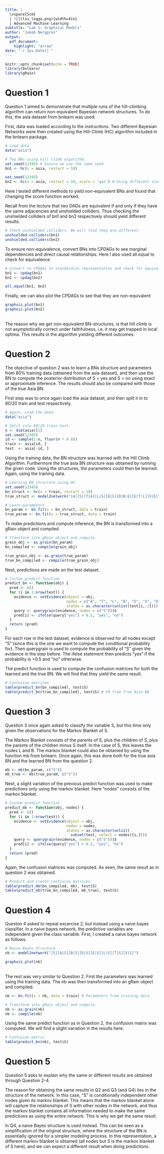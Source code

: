 ```yaml
---
title: |
  \vspace{5cm}
  | ![](liu_logga.png){width=4in}  
  | Advanced Machine Learning
subtitle: "Lab 1: Graphical Models"
author: "Jakob Berggren"
output: 
  pdf_document:
    highlight: "arrow"
date: "`r Sys.Date()`"
---
```


```r
knitr::opts_chunk$set(echo = TRUE)
library(bnlearn)
library(gRain)
```

\newpage

# Question 1

Question 1 aimed to demonstrate that multiple runs of the hill-climbing algorithm can return non-equivalent
Bayesian network structures. To do this, the asia dataset from bnlearn was used.

First, data was loaded according to the instructions. Two different Bayesian Networks were then created using
the Hill-Climb (HC) algorithm included in the bnlearn package.

```r
# Load data
data("asia")

# Two BNs using hill climb algorithm.
set.seed(12345) # Ensure we use the same seed 
bn1 <- hc(x = asia, restart = 10)

set.seed(12345)
bn2 <- hc(x = asia, restart = 10, score = 'aic') # Using different score function.
```

Here I tested different methods to yield non-equivalent BNs and found that changing the score function worked.

Recall from the lecture that two DAGs are equivalent if and only if they have the same 
adjacencies and unshielded colliders. Thus checking the unshielded colliders of bn1 and bn2 respectively should yield different results.

```r
# Check unshielded colliders. We will find they are different.
unshielded.colliders(bn1)
unshielded.colliders(bn2)
```

To ensure non-equivalence, convert BNs into CPDAGs to see marginal dependencies and direct causal relationships. Here I also used all.equal to check for equivalence.

```r
# Convert to CPDAGs to standardize representation and check for equivalence.
bn1 <- cpdag(bn1)
bn2 <- cpdag(bn2)

all.equal(bn1, bn2)
```

Finally, we can also plot the CPDAGs to see that they are non-equivalent
```r
graphviz.plot(bn1)
graphviz.plot(bn2)
```
\begin{center}
Figure 1: Non-equivalent Bayesian Structures
\end{center}
\
The reason why we get non-equivalent BN-structures, is that hill climb is not asymptotically correct under faithfulness, i.e. it may get trapped in local optima. This results in the algorithm yielding different outcomes.

# Question 2

The objective of question 2 was to learn a BNs structure and parameters from 80% training data (obtained from the asia dataset), and then use the BN to compute the posterior distribution of S = yes and S = no using exact or approximate inference.
The results should also be compared with those of the true Asia BN.

First step was to once again load the asia dataset, and then split it in to 80/20 train and test respectively.

```r
# Again, Load the data.
data("asia")

# Split into 80/20 train test.
n <- dim(asia)[1]
set.seed(12345)
id <- sample(1:n, floor(n * 0.8))
train <- asia[id, ]
test  <- asia[-id, ]
```

Using the training data, the BN structure was learned with the Hill Climb Algorithm. Furthermore the true asia BN structure was obtained by running the given code. Using the structures, the parameters could then be learned. Again, using the training data.

```r
# Learning BN structure using HC.
set.seed(12345)
bn_struct <- hc(x = train, restart = 10)
true_struct <- model2network("[A][S][T|A][L|S][B|S][D|B:E][E|T:L][X|E]") # True Asia BN

# Learn parameters
bn_param <- bn.fit(x = bn_struct, data = train)
true_param <- bn.fit(x = true_struct, data = train)
```

To make predictions and compute inference, the BN is transformed into a gRain object and compiled.

```r
# Transform into gRain object and compile.
grain_obj <- as.grain(bn_param)
bn_compiled <- compile(grain_obj)

true_grain_obj <- as.grain(true_param) 
true_bn_compiled <- compile(true_grain_obj) 
```

Next, predictions are made on the test dataset.

```r
# Custom predict function
predict_bn <- function(obj) {
  pred <- c()
  for (i in 1:nrow(test)) {
    evidence <- setEvidence(object = obj, 
                            nodes = c("A", "T", "L", "B", "E", "X", "D"), 
                            states = as.character(unlist(test[i,-2])))
    query <- querygrain(evidence, nodes = c("S"))$S
    pred[i] <- ifelse(query["yes"] > 0.5, "yes", "no")
  }
  return (pred)
}
```

For each row in the test dataset, evidence is observed for all nodes except "S" (since this is the one we want to compute the conditional probability for). Then querygrain is used to compute the probability of "S" given the evidence in the step before. The ifelse statement then predicts "yes" if the probability is >0.5 and "no" otherwise. 

The predict function is used to compute the confusion matrices for both the learned and the true BN. We will find that they yield the same result.

```r
# Confusion matrices
table(predict_bn(bn_compiled), test$S)
table(predict_bn(true_bn_compiled), test$S) # CM from True Asia BN
```

# Question 3

Question 3 once again asked to classify the variable S, but this time only given the observations for the Markov Blanket of S.

The Markov Blanket consists of the parents of S, plus the children of S, plus the parents of the children minus S itself. In the case of S, this leaves the nodes L and B. The markov blanket could also be obtained by using the function mb from bnlearn. Once again, this was done both for the true asia BN and the learned BN from the question 2.

```r
mb <- mb(bn_param, c("S"))
mb_true <- mb(true_param, c("S"))
```

Next, a slight variation of the previous predict function was used to make predictions only using the markov blanket. Here "nodes" consists of the markov blanket.

```r
# Custom predict function
predict_mb <- function(obj, nodes) {
  pred <- c()
  for (i in 1:nrow(test)) {
    evidence <- setEvidence(object = obj, 
                            nodes = nodes, 
                            states = as.character(unlist(
                              subset(test, select = nodes)[i,])))
    query <- querygrain(evidence, nodes = c("S"))$S
    pred[i] <- ifelse(query["yes"] > 0.5, "yes", "no")
  }
  return (pred)
}
```

Again, the confusion matrices was computed. As seen, the same result as in question 2 was obtained.

```r
# Predict and create confusion matrices.
table(predict_mb(bn_compiled, mb), test$S)
table(predict_mb(true_bn_compiled, mb_true), test$S)
```

# Question 4

Queston 4 asked to repeat excercise 2, but instead using a naive bayes classifier. In a naive bayes network, the predictive variables are independent given the class variable. First, I created a naive bayes network as follows.

```r
# Naive Bayes Structure
nb <- model2network("[S][A|S][B|S][D|S][E|S][L|S][T|S][X|S]")
```
```r
graphviz.plot(nb)
```
\begin{center}
Figure 2: Naive Bayes Structure
\end{center}
\
The rest was very similar to Question 2. First the parameters was learned using the training data. The nb was then transformed into an gRain object and compiled.

```r
nb <- bn.fit(x = nb, data = train) # Parameters from training data

# Transform into gRain object and compile.
nb <- as.grain(nb)
nb <- compile(nb)
```

Using the same predict function as in Question 2, the confusion matrix was computed. We will find a slight variation in the results here.

```r
# Confusion matrix
table(predict_bn(nb), test$S)
```

# Question 5

Question 5 asks to explain why the same or different results are obtained through Question 2-4.

The reason for obtaining the same results in Q2 and Q3 (and Q4) lies in the structure of the network. In this case, "S" is conditionally independent other nodes given its markov blanket. This means that the markov blanket alone will capture the relationships of S with other nodes in the network, and thus the markov blanket contains all information needed to make the same predictions as using the entire network. This is why we get the same result.

In Q4, a naive Bayes structure is used instead. This can be seen as a simplification of the original structure, where the structure of the BN is essentially ignored for a simpler modeling process. In this representation, a different markov blanket is obtained (all nodes but S is the markov blanket of S here), and we can expect a different result when doing predictions.


